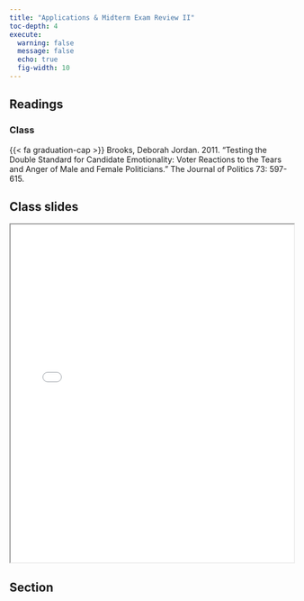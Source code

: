```yaml
---
title: "Applications & Midterm Exam Review II"
toc-depth: 4
execute: 
  warning: false
  message: false
  echo: true
  fig-width: 10
---
```


## Readings

### Class

{{< fa graduation-cap >}} Brooks, Deborah Jordan. 2011. “Testing the Double Standard for Candidate Emotionality: Voter Reactions to the Tears and Anger of Male and Female Politicians.” The Journal of Politics 73: 597-615. 

## Class slides

```{=html}
<iframe class="slide-deck" src="../files/slides/Lecture 10 - Applications II.pdf" width = "100%" height = 600px></iframe>
```
## Section
